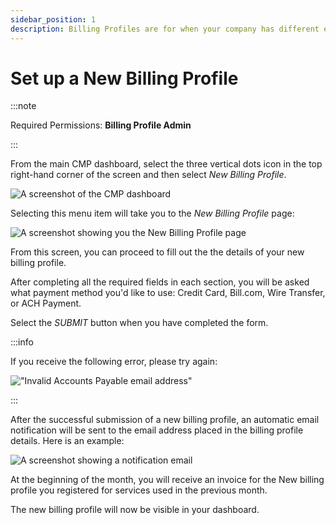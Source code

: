 ```yaml
---
sidebar_position: 1
description: Billing Profiles are for when your company has different entities requiring separate invoices. They help you customize the way each entity is invoiced.
---
```


# Set up a New Billing Profile

:::note

Required Permissions: **Billing Profile Admin**

:::

From the main CMP dashboard, select the three vertical dots icon in the top right-hand corner of the screen and then select _New Billing Profile_.

![A screenshot of the CMP dashboard](../../static/img/docs/cmp-new-billing-profile-menu-item.png)

Selecting this menu item will take you to the _New Billing Profile_ page:

![A screenshot showing you the _New Billing Profile_ page](../../static/img/docs/cmp-new-billing-profile-screen.png)

From this screen, you can proceed to fill out the the details of your new billing profile.

After completing all the required fields in each section, you will be asked what payment method you'd like to use: Credit Card, Bill.com, Wire Transfer, or ACH Payment.

Select the _SUBMIT_ button when you have completed the form.

:::info

If you receive the following error, please try again:

!["Invalid Accounts Payable email address"](../../static/img/docs/cmp-invalid-account.png)

:::

After the successful submission of a new billing profile, an automatic email notification will be sent to the email address placed in the billing profile details. Here is an example:

![A screenshot showing a notification email](../../static/img/docs/email-payment-confirmation.png)

At the beginning of the month, you will receive an invoice for the New billing profile you registered for services used in the previous month.

The new billing profile will now be visible in your dashboard.
